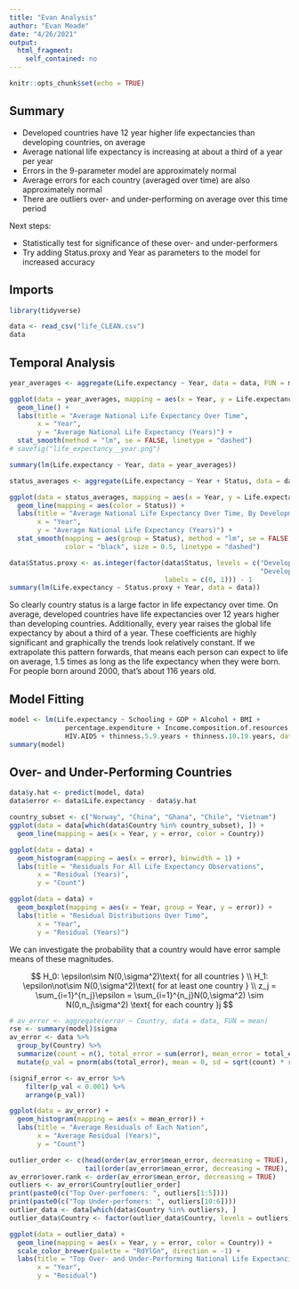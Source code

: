 ```yaml
---
title: "Evan Analysis"
author: "Evan Meade"
date: "4/26/2021"
output:
  html_fragment:
    self_contained: no
---
```


```r
knitr::opts_chunk$set(echo = TRUE)
```

## Summary

* Developed countries have 12 year higher life expectancies than developing countries, on average
* Average national life expectancy is increasing at about a third of a year per year 
* Errors in the 9-parameter model are approximately normal
* Average errors for each country (averaged over time) are also approximately normal
* There are outliers over- and under-performing on average over this time period

Next steps:

* Statistically test for significance of these over- and under-performers
* Try adding Status.proxy and Year as parameters to the model for increased accuracy

## Imports

```r
library(tidyverse)

data <- read_csv("life_CLEAN.csv")
data
```

## Temporal Analysis

```r
year_averages <- aggregate(Life.expectancy ~ Year, data = data, FUN = mean)

ggplot(data = year_averages, mapping = aes(x = Year, y = Life.expectancy)) +
  geom_line() +
  labs(title = "Average National Life Expectancy Over Time",
       x = "Year",
       y = "Average National Life Expectancy (Years)") +
  stat_smooth(method = "lm", se = FALSE, linetype = "dashed")
# savefig("life_expectancy__year.png")

summary(lm(Life.expectancy ~ Year, data = year_averages))
```

```r
status_averages <- aggregate(Life.expectancy ~ Year + Status, data = data, FUN = mean)

ggplot(data = status_averages, mapping = aes(x = Year, y = Life.expectancy)) +
  geom_line(mapping = aes(color = Status)) +
  labs(title = "Average National Life Expectancy Over Time, By Development Status",
       x = "Year",
       y = "Average National Life Expectancy (Years)") +
  stat_smooth(mapping = aes(group = Status), method = "lm", se = FALSE,
              color = "black", size = 0.5, linetype = "dashed")
```

```r
data$Status.proxy <- as.integer(factor(data$Status, levels = c("Developing",
                                                               "Developed"),
                                       labels = c(0, 1))) - 1
summary(lm(Life.expectancy ~ Status.proxy + Year, data = data))
```

So clearly country status is a large factor in life expectancy over time. On average, developed countries have life expectancies over 12 years higher than developing countries. Additionally, every year raises the global life expectancy by about a third of a year. These coefficients are highly significant and graphically the trends look relatively constant. If we extrapolate this pattern forwards, that means each person can expect to life on average, 1.5 times as long as the life expectancy when they were born. For people born around 2000, that's about 116 years old.

## Model Fitting

```r
model <- lm(Life.expectancy ~ Schooling + GDP + Alcohol + BMI +
              percentage.expenditure + Income.composition.of.resources +
              HIV.AIDS + thinness.5.9.years + thinness.10.19.years, data = data)
summary(model)
```

## Over- and Under-Performing Countries

```r
data$y.hat <- predict(model, data)
data$error <- data$Life.expectancy - data$y.hat

country_subset <- c("Norway", "China", "Ghana", "Chile", "Vietnam")
ggplot(data = data[which(data$Country %in% country_subset), ]) +
  geom_line(mapping = aes(x = Year, y = error, color = Country))
```

```r
ggplot(data = data) +
  geom_histogram(mapping = aes(x = error), binwidth = 1) +
  labs(title = "Residuals For All Life Expectancy Observations",
       x = "Residual (Years)",
       y = "Count")

ggplot(data = data) +
  geom_boxplot(mapping = aes(x = Year, group = Year, y = error)) +
  labs(title = "Residual Distributions Over Time",
       x = "Year",
       y = "Residual (Years)")
```

We can investigate the probability that a country would have error sample means of these magnitudes.

$$
H_0: \epsilon\sim N(0,\sigma^2)\text{ for all countries }
\\
H_1: \epsilon\not\sim N(0,\sigma^2)\text{ for at least one country }
\\
z_j = \sum_{i=1}^{n_j}\epsilon = \sum_{i=1}^{n_j}N(0,\sigma^2) \sim N(0,n_j\sigma^2) \text{ for each country }j
$$

```r
# av_error <- aggregate(error ~ Country, data = data, FUN = mean)
rse <- summary(model)$sigma
av_error <- data %>%
  group_by(Country) %>%
  summarize(count = n(), total_error = sum(error), mean_error = total_error / count) %>%
  mutate(p_val = pnorm(abs(total_error), mean = 0, sd = sqrt(count) * rse, lower.tail = FALSE))

(signif_error <- av_error %>%
    filter(p_val < 0.001) %>%
    arrange(p_val))

ggplot(data = av_error) +
  geom_histogram(mapping = aes(x = mean_error)) +
  labs(title = "Average Residuals of Each Nation",
       x = "Average Residual (Years)",
       y = "Count")
```

```r
outlier_order <- c(head(order(av_error$mean_error, decreasing = TRUE), 5),
                   tail(order(av_error$mean_error, decreasing = TRUE), 5))
av_error$over.rank <- order(av_error$mean_error, decreasing = TRUE)
outliers <- av_error$Country[outlier_order]
print(paste0(c("Top Over-perfomers: ", outliers[1:5])))
print(paste0(c("Top Under-perfomers: ", outliers[10:6])))
outlier_data <- data[which(data$Country %in% outliers), ]
outlier_data$Country <- factor(outlier_data$Country, levels = outliers)

ggplot(data = outlier_data) +
  geom_line(mapping = aes(x = Year, y = error, color = Country)) +
  scale_color_brewer(palette = "RdYlGn", direction = -1) +
  labs(title = "Top Over- and Under-Performing National Life Expectancies",
       x = "Year",
       y = "Residual")
```

```r

```








